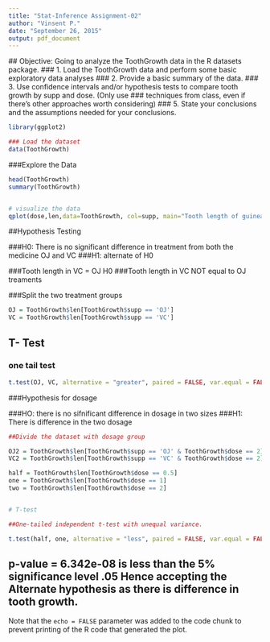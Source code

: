 ```yaml
---
title: "Stat-Inference Assignment-02"
author: "Vinsent P."
date: "September 26, 2015"
output: pdf_document
---
```

  
  ## Objective: Going to analyze the ToothGrowth data in the R datasets package. 
  ### 1. Load the ToothGrowth data and perform some basic exploratory data analyses 
  ### 2. Provide a basic summary of the data.
  ### 3. Use confidence intervals and/or hypothesis tests to compare tooth growth by supp and dose. (Only use    ### techniques from class, even if there's other approaches worth considering)
  ### 5. State your conclusions and the assumptions needed for your conclusions.
  
```r
library(ggplot2)  

### Load the dataset
data(ToothGrowth)

```
###Explore the Data
```r
head(ToothGrowth)
summary(ToothGrowth)


# visualize the data
qplot(dose,len,data=ToothGrowth, col=supp, main="Tooth length of guinea pigs by supplement type and dosage (mg)",xlab="Dosage (mg)", ylab="Tooth length") + geom_boxplot(aes(fill = supp))
```
##Hypothesis Testing

###H0: There is no significant difference in treatment from both the medicine OJ and VC
###H1: alternate of H0

###Tooth length in VC = OJ   H0
###Tooth length in VC NOT equal to OJ treaments

###Split the two treatment groups
```r
OJ = ToothGrowth$len[ToothGrowth$supp == 'OJ']
VC = ToothGrowth$len[ToothGrowth$supp == 'VC']
```

## T- Test

### one tail test


```r
t.test(OJ, VC, alternative = "greater", paired = FALSE, var.equal = FALSE, conf.level = 0.95)
```

###Hypothesis for dosage

###HO: there is no sifnificant difference in dosage in two sizes
###H1: There is difference in the two dosage
```r

##Divide the dataset with dosage group

OJ2 = ToothGrowth$len[ToothGrowth$supp == 'OJ' & ToothGrowth$dose == 2]
VC2 = ToothGrowth$len[ToothGrowth$supp == 'VC' & ToothGrowth$dose == 2]

half = ToothGrowth$len[ToothGrowth$dose == 0.5]
one = ToothGrowth$len[ToothGrowth$dose == 1]
two = ToothGrowth$len[ToothGrowth$dose == 2]


# T-test

##One-tailed independent t-test with unequal variance.

t.test(half, one, alternative = "less", paired = FALSE, var.equal = FALSE, conf.level = 0.95)


```
## p-value = 6.342e-08 is less than the 5% significance level .05 Hence accepting the Alternate hypothesis as there is difference in tooth growth.


Note that the `echo = FALSE` parameter was added to the code chunk to prevent printing of the R code that generated the plot.
